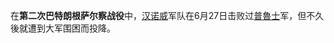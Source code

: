 {{Infobox Military Conflict
|conflict=巴特朗根萨尔察战役
|partof=[[普奧戰爭|普奧戰爭]]
|image=[[Image:Battle_of_Langensalza.jpg|250px]]
|caption=普魯士的砲兵在巴特朗根萨尔察战役中發動攻擊（1866年）
|date=1866年6月27日
|place=[[巴特朗根萨尔察|巴特朗根萨尔察]]，今日德國的[[图林根|图林根]]境內
|result=汉诺威胜利
* 兩天後汉诺威投降
|combatant1={{flagicon|Prussia|1803}} [[普鲁士王國|普鲁士王國]]<br />{{flag|Saxe-Coburg and Gotha}}
|combatant2={{flagcountry|Kingdom of Hanover}}<br>{{flagcountry|Kingdom of Bavaria}}
|commander1={{flagicon|Prussia|1803}} [[赫尔穆特·卡尔·贝恩哈特·冯·毛奇|赫尔穆特·冯·毛奇]]<br />{{flagicon|Prussia|1803}} {{le|愛德華·沃格爾·馮·法爾肯斯坦|Eduard Vogel von Falckenstein|愛德華·法爾肯斯坦}}<br />{{flagicon|Prussia|1803}} {{le|古斯塔夫·弗里德里希·馮·拜爾|Gustav Friedrich von Beyer|古斯塔夫·馮·拜爾}}<br />{{flagicon|Prussia|1803}} {{le|愛德華·馮·弗萊斯|Eduard von Flies}}
|commander2={{flagicon|Kingdom of Hanover}} [[格奥尔格五世|格奥尔格五世]]<br />{{flagicon|Kingdom of Hanover}} 亞歷山大·馮·阿倫茨柴爾德
|strength1=9,000人
|strength2=17,000人
|casualties1=1,753
170人死亡<br>643人受傷<br>33人失踪<br>907人被俘
|casualties2=1,429
----378人死亡<br />1,051人受傷
|campaignbox = {{Campaignbox Austro-Prussian War}}}}
在'''第二次巴特朗根萨尔察战役'''中，[[汉诺威|汉诺威]]军队在6月27日击败过[[普魯士|普魯士]]军，但不久後就遭到大军围困而投降。

{{war-stub}}